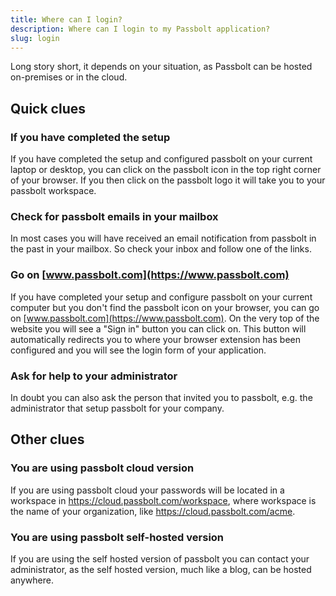 ```yaml
---
title: Where can I login?
description: Where can I login to my Passbolt application?
slug: login
---
```


Long story short, it depends on your situation, as Passbolt can be hosted on-premises or in the cloud.

## Quick clues

### If you have completed the setup

If you have completed the setup and configured passbolt on your current laptop or desktop, you can click on the passbolt icon in the top right corner of your browser.
If you then click on the passbolt logo it will take you to your passbolt workspace.

### Check for passbolt emails in your mailbox

In most cases you will have received an email notification from passbolt in the past in your mailbox.
So check your inbox and follow one of the links.

### Go on [www.passbolt.com](https://www.passbolt.com)

If you have completed your setup and configure passbolt on your current computer but you don't find the passbolt icon on your browser, you can go on [www.passbolt.com](https://www.passbolt.com).
On the very top of the website you will see a "Sign in" button you can click on.
This button will automatically redirects you to where your browser extension has been configured and you will see the login form of your application.

### Ask for help to your administrator

In doubt you can also ask the person that invited you to passbolt, e.g. the administrator
that setup passbolt for your company.

## Other clues

### You are using passbolt cloud version

If you are using passbolt cloud your passwords will be located in a workspace in https://cloud.passbolt.com/workspace, where workspace is the name of your organization, like https://cloud.passbolt.com/acme.

### You are using passbolt self-hosted version

If you are using the self hosted version of passbolt you can contact your administrator, as the self hosted version, much like a blog, can be hosted anywhere.
